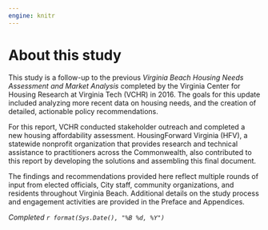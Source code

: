 ```yaml
---
engine: knitr
---
```


# About this study {.unnumbered}

This study is a follow-up to the previous *Virginia Beach Housing Needs Assessment and Market Analysis* completed by the Virginia Center for Housing Research at Virginia Tech (VCHR) in 2016. The goals for this update included analyzing more recent data on housing needs, and the creation of detailed, actionable policy recommendations.

For this report, VCHR conducted stakeholder outreach and completed a new housing affordability assessment. HousingForward Virginia (HFV), a statewide nonprofit organization that provides research and technical assistance to practitioners across the Commonwealth, also contributed to this report by developing the solutions and assembling this final document.

The findings and recommendations provided here reflect multiple rounds of input from elected officials, City staff, community organizations, and residents throughout Virginia Beach. Additional details on the study process and engagement activities are provided in the Preface and Appendices.

*Completed `r format(Sys.Date(), "%B %d, %Y")`*
